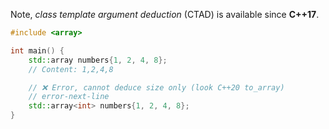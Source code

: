 Note, *class template argument deduction* (CTAD) is available since <b>C++17</b>.

```cpp
#include <array>

int main() {
	std::array numbers{1, 2, 4, 8};
	// Content: 1,2,4,8

	// ❌ Error, cannot deduce size only (look C++20 to_array)
	// error-next-line
	std::array<int> numbers{1, 2, 4, 8};
}
```